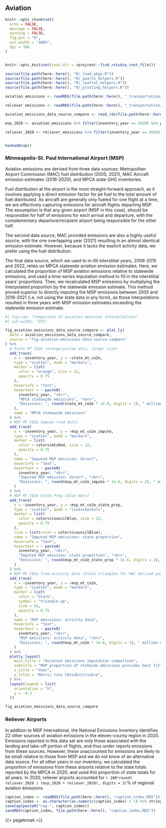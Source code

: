 ## Aviation 
```r
knitr::opts_chunk$set(
  echo = FALSE,
  message = FALSE,
  warning = FALSE,
  fig.pos = "H",
  out.width = "100%",
  dpi = 300
)


knitr::opts_knit$set(root.dir = rprojroot::find_rstudio_root_file())
```
```r
source(file.path(here::here(), "R/_load_pkgs.R"))
source(file.path(here::here(), "R/_quarto_helpers.R"))
source(file.path(here::here(), "R/_leaflet_helpers.R"))
source(file.path(here::here(), "R/_plotting_helpers.R"))

aviation_emissions <- readRDS(file.path(here::here(), "_transportation/data/aviation_emissions.rds"))

reliever_emissions <- readRDS(file.path(here::here(), "_transportation/data/reliever_airport_emissions.rds"))

aviation_emissions_data_source_compare <- read_rds(file.path(here::here(), "_transportation/data/aviation_emissions_data_source_compare.RDS"))

msp_2020 <- aviation_emissions %>% filter(inventory_year == 2020) %>% pull(value_emissions) %>% sum()

reliever_2020 <- reliever_emissions %>% filter(inventory_year == 2020) %>% pull(value_emissions) %>% sum()


hookaddcap()
```
### Minneapolis-St. Paul International Airport (MSP)

Aviation emissions are derived from three data sources: Metropolitan Airport Commission (MAC) fuel distribution (2005, 2021), MAC Aircraft emission estimates (2016-2020), and MPCA state GHG inventories.

Fuel distribution at the airport is the most straight-forward approach, as it involves applying a direct emission factor for jet fuel to the total amount of fuel distributed. As aircraft are generally only fueled for one flight at a time, we are effectively capturing emissions for aircraft flights departing MSP. The assumption is that any given airport (MSP in this case), should be responsible for half of emissions for each arrival and departure, with the complementary departure/recipient airport being responsible for the other half. 

The second data source, MAC provided emissions are also a highly useful source, with the one overlapping year (2021) resulting in an almost identical emission estimate. However, because it lacks the explicit activity data, we prefer using the fuel distribution.

The final data source, which we used to in-fill interstitial years, 2006-2015 and 2022, relies on MPCA statewide aviation emission estimates. Here, we calculated the proportion of MSP aviation emissions relative to statewide emissions, and used a time-series imputation method to fill in the interstitial years' proportions. Then, we recalculated MSP emissions by multiplying the interpolated proportion by the statewide emission estimate. This method proved superior to directly imputing the MSP emissions between 2005 and 2016-2021 (i.e. not using the state data in any form), as those interpolations resulted in three years with MSP emission estimates exceeding the statewide emission estimate.

```r
#| fig-cap: "Comparison of aviation emission interpolations"
#| out-width: "95%"

fig_aviation_emissions_data_source_compare <- plot_ly(
  data = aviation_emissions_data_source_compare,
  source = "fig-aviation-emissions-data-source-compare"
) %>%
  # State MT CO2e (orange/yellow dots, larger size)
  add_trace(
    x = ~inventory_year, y = ~state_mt_co2e,
    type = "scatter", mode = "markers",
    marker = list(
      color = "orange", size = 12,
      opacity = 0.75
    ),
    hoverinfo = "text",
    hovertext = ~ paste0(
      inventory_year, "<br>",
      "MPCA statewide emissions", "<br>",
      "Emissions: ", round(state_mt_co2e * 1e-6, digits = 2), " million metric tons CO<sub>2</sub>e", "<br>"
    ),
    name = "MPCA statewide emissions"
  ) %>%
  # MSP MT CO2e Impute (red dots)
  add_trace(
    x = ~inventory_year, y = ~msp_mt_co2e_impute,
    type = "scatter", mode = "markers",
    marker = list(
      color = colors$mtsRed, size = 12,
      opacity = 0.75
    ),
    name = "Imputed MSP emission: direct",
    hoverinfo = "text",
    hovertext = ~ paste0(
      inventory_year, "<br>",
      "Imputed MSP emission: direct", "<br>",
      "Emissions: ", round(msp_mt_co2e_impute * 1e-6, digits = 2), " million metric tons CO<sub>2</sub>e", "<br>"
    )
  ) %>%
  # MSP MT CO2e State Prop (blue dots)
  add_trace(
    x = ~inventory_year, y = ~msp_mt_co2e_state_prop,
    type = "scatter", mode = "lines+markers",
    marker = list(
      color = colors$councilBlue, size = 12,
      opacity = 0.75
    ),
    line = list(color = colors$councilBlue),
    name = "Imputed MSP emissions: state proportion",
    hoverinfo = "text",
    hovertext = ~ paste0(
      inventory_year, "<br>",
      "Imputed MSP emission: state proportion", "<br>",
      "Emissions: ", round(msp_mt_co2e_state_prop * 1e-6, digits = 2), " million metric tons CO<sub>2</sub>e", "<br>"
    )
  ) %>%
  # MSP MT CO2e from activity data (black triangles for MAC derived years)
  add_trace(
    x = ~inventory_year, y = ~msp_mt_co2e,
    type = "scatter", mode = "markers",
    marker = list(
      color = "black",
      symbol = "triangle-up",
      size = 16,
      opacity = 0.75
    ),
    name = "MSP emissions: activity data",
    hoverinfo = "text",
    hovertext = ~ paste0(
      inventory_year, "<br>",
      "MSP emissions: activity data", "<br>",
      "Emissions: ", round(msp_mt_co2e * 1e-6, digits = 2), " million metric tons CO<sub>2</sub>e", "<br>"
    )
  ) %>%
  plotly_layout(
    main_title = "Aviation emissions imputation comparison",
    subtitle = "MSP proportion of statwide emissions provides best fit",
    x_title = "Year",
    y_title = "Metric tons CO<sub>2</sub>e",
  ) %>%
  layout(legend = list(
    orientation = "h",
    y = -0.3
  ))

fig_aviation_emissions_data_source_compare
```
### Reliever Airports

In addition to MSP International, the National Emissions Inventory identifies 22 other sources of aviation emissions in the eleven-county region in 2020. Emissions reported in this data set are only those associated with the landing and take-off portion of flights, and thus under reports emissions from these sources. However, these unaccounted for emissions are likely to be small relative to those from MSP and we do not know of an alternative data source. For all other years in our inventory, we calculated the proportion of emissions from these airports relative to the state totals reported by the MPCA in 2020, and used this proportion of state totals for all years. In 2020, reliever airports accounted for `r 100*round( reliever_2020 / (msp_2020 + reliever_2020), digits = 3)`% of regional aviation emissions.

```r
caption_index <- readRDS(file.path(here::here(), "caption_index.RDS"))
caption_index <- as.character(as.numeric(caption_index) + 1) %>% stringr::str_pad(width = 2, side = "left", pad = "0")
saveCap(paste0("cap-", caption_index))
saveRDS(caption_index, file.path(here::here(), "caption_index.RDS"))
```

{{< pagebreak >}}
